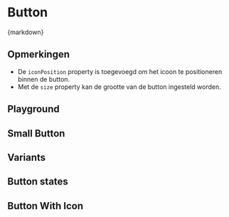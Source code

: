 
<Meta of={ButtonStories} />

# Button

<CitationDocumentation
  component="Utrecht Button"
  url="https://nl-design-system.github.io/utrecht/storybook-css/index.html?path=/docs/css-heading--docs"
/>

<Markdown>{markdown}</Markdown>

## Opmerkingen

- De `iconPosition` property is toegevoegd om het icoon te positioneren binnen de button.
- Met de `size` property kan de grootte van de button ingesteld worden.

## Playground

<Canvas of={ButtonStories.Playground} />
<Controls of={ButtonStories.Playground} />

## Small Button

<Canvas of={ButtonStories.SmallButton} />

## Variants

<Canvas of={ButtonStories.Primary} />
<Canvas of={ButtonStories.Secondary} />
<Canvas of={ButtonStories.Tertiary} />

## Button states

<Canvas of={ButtonStories.Active} />
<Canvas of={ButtonStories.Focus} />
<Canvas of={ButtonStories.Hover} />
<Canvas of={ButtonStories.Disabled} />
<Canvas of={ButtonStories.Busy} />

## Button With Icon

<Canvas of={ButtonStories.ButtonWithIconAtPositionStart} />
<Canvas of={ButtonStories.ButtonWithIconAtPositionEnd} />
